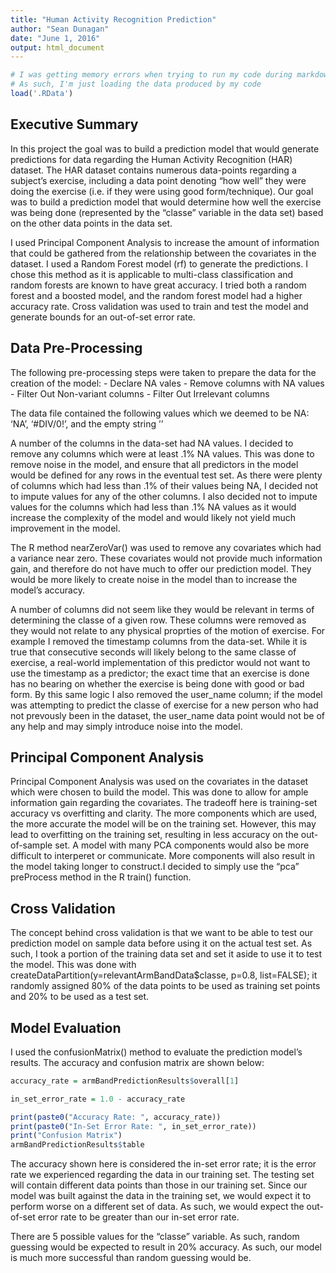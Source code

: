```yaml
---
title: "Human Activity Recognition Prediction"
author: "Sean Dunagan"
date: "June 1, 2016"
output: html_document
---
```

```r

# I was getting memory errors when trying to run my code during markdown generation.
# As such, I'm just loading the data produced by my code
load('.RData')

```
## Executive Summary
In this project the goal was to build a prediction model that would generate predictions for data regarding the Human Activity Recognition (HAR) dataset. The HAR dataset contains numerous data-points regarding a subject's exercise, including a data point denoting "how well" they were doing the exercise (i.e. if they were using good form/technique). Our goal was to build a prediction model that would determine how well the exercise was being done (represented by the "classe" variable in the data set) based on the other data points in the data set.

I used Principal Component Analysis to increase the amount of information that could be gathered from the relationship between the covariates in the dataset. I used a Random Forest model (rf) to generate the predictions. I chose this method as it is applicable to multi-class classification and random forests are known to have great accuracy. I tried both a random forest and a boosted model, and the random forest model had a higher accuracy rate. Cross validation was used to train and test the model and generate bounds for an out-of-set error rate.

## Data Pre-Processing
The following pre-processing steps were taken to prepare the data for the creation of the model:
- Declare NA vales
- Remove columns with NA values
- Filter Out Non-variant columns
- Filter Out Irrelevant columns

The data file contained the following values which we deemed to be NA: 'NA', '#DIV/0!', and the empty string ''

A number of the columns in the data-set had NA values. I decided to remove any columns which were at least .1% NA values. This was done to remove noise in the model, and ensure that all predictors in the model would be defined for any rows in the eventual test set. As there were plenty of columns which had less than .1% of their values being NA, I decided not to impute values for any of the other columns. I also decided not to impute values for the columns which had less than .1% NA values as it would increase the complexity of the model and would likely not yield much improvement in the model.

The R method nearZeroVar() was used to remove any covariates which had a variance near zero. These covariates would not provide much information gain, and therefore do not have much to offer our prediction model. They would be more likely to create noise in the model than to increase the model's accuracy.

A number of columns did not seem like they would be relevant in terms of determining the classe of a given row. These columns were removed as they would not relate to any physical proprties of the motion of exercise. For example I removed the timestamp columns from the data-set. While it is true that consecutive seconds will likely belong to the same classe of exercise, a real-world implementation of this predictor would not want to use the timestamp as a predictor; the exact time that an exercise is done has no bearing on whether the exercise is being done with good or bad form. By this same logic I also removed the user_name column; if the model was attempting to predict the classe of exercise for a new person who had not prevously been in the dataset, the user_name data point would not be of any help and may simply introduce noise into the model.

## Principal Component Analysis
Principal Component Analysis was used on the covariates in the dataset which were chosen to build the model. This was done to allow for ample information gain regarding the covariates. The tradeoff here is training-set accuracy vs overfitting and clarity. The more components which are used, the more accurate the model will be on the training set. However, this may lead to overfitting on the training set, resulting in less accuracy on the out-of-sample set. A model with many PCA components would also be more difficult to interperet or communicate. More components will also result in the model taking longer to construct.I decided to simply use the "pca" preProcess method in the R train() function. 

## Cross Validation
The concept behind cross validation is that we want to be able to test our prediction model on sample data before using it on the actual test set. As such, I took a portion of the training data set and set it aside to use it to test the model. This was done with createDataPartition(y=relevantArmBandData$classe, p=0.8, list=FALSE); it randomly assigned 80% of the data points to be used as training set points and 20% to be used as a test set.

## Model Evaluation
I used the confusionMatrix() method to evaluate the prediction model's results. The accuracy and confusion matrix are shown below:

```r
accuracy_rate = armBandPredictionResults$overall[1]

in_set_error_rate = 1.0 - accuracy_rate

print(paste0("Accuracy Rate: ", accuracy_rate))
print(paste0("In-Set Error Rate: ", in_set_error_rate))
print("Confusion Matrix")
armBandPredictionResults$table
```

The accuracy shown here is considered the in-set error rate; it is the error rate we experienced regarding the data in our training set. The testing set will contain different data points than those in our training set. Since our model was built against the data in the training set, we would expect it to perform worse on a different set of data. As such, we would expect the out-of-set error rate to be greater than our in-set error rate.

There are 5 possible values for the "classe" variable. As such, random guessing would be expected to result in 20% accuracy. As such, our model is much more successful than random guessing would be.
